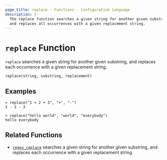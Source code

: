 ```yaml
---
page_title: replace - Functions - Configuration Language
description: |-
  The replace function searches a given string for another given substring,
  and replaces all occurrences with a given replacement string.
---
```


# `replace` Function

`replace` searches a given string for another given substring, and replaces
each occurrence with a given replacement string.

```hcl
replace(string, substring, replacement)
```

## Examples

```shell-session
> replace("1 + 2 + 3", "+", "-")
1 - 2 - 3

> replace("hello world", "world", "everybody")
hello everybody
```

## Related Functions

- [`regex_replace`](/docs/templates/hcl_templates/functions/string/regex_replace) searches a given string for another given substring,
  and replaces each occurrence with a given replacement string.
